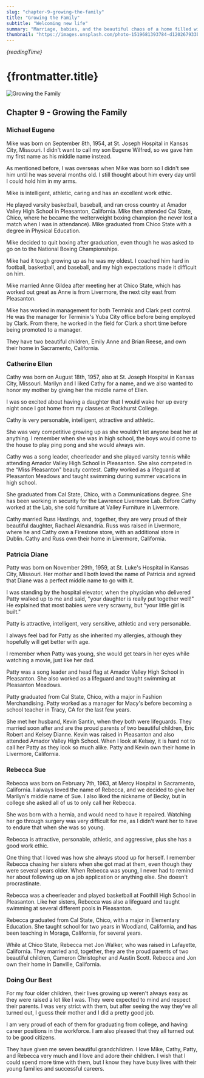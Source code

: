 ```yaml
---
slug: "chapter-9-growing-the-family"
title: "Growing the Family"
subtitle: "Welcoming new life"
summary: "Marriage, babies, and the beautiful chaos of a home filled with laughter, love, and late-night feedings."
thumbnail: "https://images.unsplash.com/photo-1519681393784-d120267933ba?auto=format&fit=crop&w=1200&h=675&q=80"
---
```


_{readingTime}_

# {frontmatter.title}

<Image
  src="https://images.unsplash.com/photo-1519681393784-d120267933ba?auto=format&fit=crop&w=1200&h=675&q=80"
  alt="Growing the Family"
  width={1000}
  height={1000}
/>

## Chapter 9 - Growing the Family

### Michael Eugene

Mike was born on September 8th, 1954, at St. Joseph Hospital in Kansas City,
Missouri. I didn't want to call my son Eugene Wilfred, so we gave him my first
name as his middle name instead.

As mentioned before, I was overseas when Mike was born so I didn't see him until
he was several months old. I still thought about him every day until I could
hold him in my arms.

Mike is intelligent, athletic, caring and has an excellent work ethic.

He played varsity basketball, baseball, and ran cross country at Amador Valley
High School in Pleasanton, California. Mike then attended Cal State, Chico,
where he became the welterweight boxing champion (he never lost a match when I
was in attendance). Mike graduated from Chico State with a degree in Physical
Education.

Mike decided to quit boxing after graduation, even though he was asked to go on
to the National Boxing Championships.

Mike had it tough growing up as he was my oldest. I coached him hard in
football, basketball, and baseball, and my high expectations made it difficult
on him.

Mike married Anne Gildea after meeting her at Chico State, which has worked out
great as Anne is from Livermore, the next city east from Pleasanton.

Mike has worked in management for both Terminix and Clark pest control. He was
the manager for Terminix's Yuba City office before being employed by Clark. From
there, he worked in the field for Clark a short time before being promoted to a
manager.

They have two beautiful children, Emily Anne and Brian Reese, and own their home
in Sacramento, California.

### Catherine Ellen

Cathy was born on August 18th, 1957, also at St. Joseph Hospital in Kansas City,
Missouri. Marilyn and I liked Cathy for a name, and we also wanted to honor my
mother by giving her the middle name of Ellen.

I was so excited about having a daughter that I would wake her up every night
once I got home from my classes at Rockhurst College.

Cathy is very personable, intelligent, attractive and athletic.

She was very competitive growing up as she wouldn't let anyone beat her at
anything. I remember when she was in high school, the boys would come to the
house to play ping pong and she would always win.

Cathy was a song leader, cheerleader and she played varsity tennis while
attending Amador Valley High School in Pleasanton. She also competed in the
“Miss Pleasanton" beauty contest. Cathy worked as a lifeguard at Pleasanton
Meadows and taught swimming during summer vacations in high school.

She graduated from Cal State, Chico, with a Communications degree. She has been
working in security for the Lawrence Livermore Lab. Before Cathy worked at the
Lab, she sold furniture at Valley Furniture in Livermore.

Cathy married Russ Hastings, and, together, they are very proud of their
beautiful daughter, Rachael Alexandria. Russ was raised in Livermore, where he
and Cathy own a Firestone store, with an additional store in Dublin. Cathy and
Russ own their home in Livermore, California.

### Patricia Diane

Patty was born on November 29th, 1959, at St. Luke's Hospital in Kansas City,
Missouri. Her mother and I both loved the name of Patricia and agreed that Diane
was a perfect middle name to go with it.

I was standing by the hospital elevator, when the physician who delivered Patty
walked up to me and said, "your daughter is really put together well!" He
explained that most babies were very scrawny, but "your little girl is built."

Patty is attractive, intelligent, very sensitive, athletic and very personable.

I always feel bad for Patty as she inherited my allergies, although they
hopefully will get better with age.

I remember when Patty was young, she would get tears in her eyes while watching
a movie, just like her dad.

Patty was a song leader and head flag at Amador Valley High School in
Pleasanton. She also worked as a lifeguard and taught swimming at Pleasanton
Meadows.

Patty graduated from Cal State, Chico, with a major in Fashion Merchandising.
Patty worked as a manager for Macy's before becoming a school teacher in Tracy,
CA for the last few years.

She met her husband, Kevin Santin, when they both were lifeguards. They married
soon after and are the proud parents of two beautiful children, Eric Robert and
Kelsey Dianne. Kevin was raised in Pleasanton and also attended Amador Valley
High School. When I look at Kelsey, it is hard not to call her Patty as they
look so much alike. Patty and Kevin own their home in Livermore, California.

### Rebecca Sue

Rebecca was born on February 7th, 1963, at Mercy Hospital in Sacramento,
California. I always loved the name of Rebecca, and we decided to give her
Marilyn's middle name of Sue. I also liked the nickname of Becky, but in college
she asked all of us to only call her Rebecca.

She was born with a hernia, and would need to have it repaired. Watching her go
through surgery was very difficult for me, as I didn't want her to have to
endure that when she was so young.

Rebecca is attractive, personable, athletic, and aggressive, plus she has a good
work ethic.

One thing that I loved was how she always stood up for herself. I remember
Rebecca chasing her sisters when she got mad at them, even though they were
several years older. When Rebecca was young, I never had to remind her about
following up on a job application or anything else. She doesn't procrastinate.

Rebecca was a cheerleader and played basketball at Foothill High School in
Pleasanton. Like her sisters, Rebecca was also a lifeguard and taught swimming
at several different pools in Pleasanton.

Rebecca graduated from Cal State, Chico, with a major in Elementary Education.
She taught school for two years in Woodland, California, and has been teaching
in Moraga, California, for several years.

While at Chico State, Rebecca met Jon Walker, who was raised in Lafayette,
California. They married and, together, they are the proud parents of two
beautiful children, Cameron Christopher and Austin Scott. Rebecca and Jon own
their home in Danville, California.

### Doing Our Best

For my four older children, their lives growing up weren't always easy as they
were raised a lot like I was. They were expected to mind and respect their
parents. I was very strict with them, but after seeing the way they've all
turned out, I guess their mother and I did a pretty good job.

I am very proud of each of them for graduating from college, and having career
positions in the workforce. I am also pleased that they all turned out to be
good citizens.

They have given me seven beautiful grandchildren. I love Mike, Cathy, Patty, and
Rebecca very much and I love and adore their children. I wish that I could spend
more time with them, but I know they have busy lives with their young families
and successful careers.
